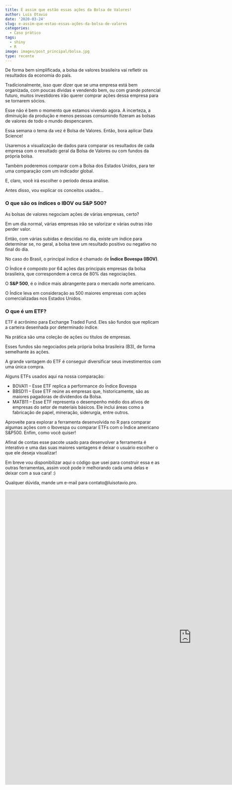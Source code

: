 ```yaml
---
title: É assim que estão essas ações da Bolsa de Valores!
author: Luis Otavio
date: '2020-03-24'
slug: e-assim-que-estao-essas-ações-da-bolsa-de-valores
categories:
  - Caso prático
tags:
  - shiny
  - R
image: images/post_principal/bolsa.jpg
type: recente
---
```



De forma bem simplificada, a bolsa de valores brasileira vai refletir os resultados da economia do país.

Tradicionalmente, isso quer dizer que se uma empresa está bem organizada, com poucas dívidas e vendendo bem, ou com grande potencial futuro, muitos investidores irão querer comprar ações dessa empresa para se tornarem sócios.

Esse não é bem o momento que estamos vivendo agora. A incerteza, a diminuição da produção e menos pessoas consumindo fizeram as bolsas de valores de todo o mundo despencarem.

Essa semana o tema da vez é Bolsa de Valores. Então, bora aplicar Data Science!

Usaremos a visualização de dados para comparar os resultados de cada empresa com o resultado geral da Bolsa de Valores ou com fundos da própria bolsa.

Também poderemos comparar com a Bolsa dos Estados Unidos, para ter uma comparação com um indicador global.

E, claro, você irá escolher o período dessa análise.

Antes disso, vou explicar os conceitos usados...

### O que são os índices o IBOV ou S&P 500?

As bolsas de valores negociam ações de várias empresas, certo?

Em um dia normal, várias empresas irão se valorizar e várias outras irão perder valor.

Então, com várias subidas e descidas no dia, existe um índice para determinar se, no geral, a bolsa teve um resultado positivo ou negativo no final do dia.

No caso do Brasil, o principal índice é chamado de **Índice Bovespa (IBOV)**.

O Índice é composto por 64 ações das principais empresas da bolsa brasileira, que correspondem a cerca de 80% das negociações.

O **S&P 500**, é o índice mais abrangente para o mercado norte americano. 

O Índice leva em consideração as 500 maiores empresas com ações comercializadas nos Estados Unidos.


### O que é um ETF?

ETF é acrônimo para Exchange Traded Fund. Eles são fundos que replicam a carteira desenhada por determinado índice.

Na prática são uma coleção de ações ou títulos de empresas.

Esses fundos são negociados pela própria bolsa brasileira (B3), de forma semelhante às ações. 

A grande vantagem do ETF é conseguir diversificar seus investimentos com uma única compra.

Alguns ETFs usados aqui na nossa comparação:

- BOVA11 – Esse ETF replica a performance do Índice Bovespa
- BBSD11 – Esse ETF reúne as empresas que, historicamente, são as maiores pagadoras de dividendos da  Bolsa.
- MATB11 – Esse ETF representa o desempenho médio dos ativos de empresas do setor de materiais básicos. Ele inclui áreas como a fabricação de papel, mineração, siderurgia, entre outros. 

Aproveite para explorar a ferramenta desenvolvida no R para comparar algumas ações com o Ibovespa ou comparar ETFs com o Índice americano S&P500. Enfim, como você quiser!

Afinal de contas esse pacote usado para desenvolver a ferramenta é interativo e uma das suas maiores vantagens é deixar o usuário escolher o que ele deseja visualizar!

Em breve vou disponibilizar aqui o código que usei para construir essa e as outras ferramentas, assim você pode ir melhorando cada uma delas e deixar com a sua cara! :)

Qualquer dúvida, mande um e-mail para contato@luisotavio.pro.


<iframe src="https://luisotavio.info/shiny/bolsa/" width=1200 height=950 frameborder=0"></iframe>
